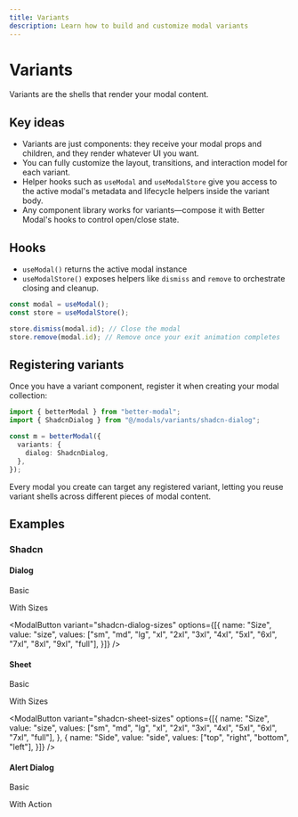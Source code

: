 ```yaml
---
title: Variants
description: Learn how to build and customize modal variants
---
```


# Variants

Variants are the shells that render your modal content.

## Key ideas

- Variants are just components: they receive your modal props and children, and they render whatever UI you want.
- You can fully customize the layout, transitions, and interaction model for each variant.
- Helper hooks such as `useModal` and `useModalStore` give you access to the active modal's metadata and lifecycle helpers inside the variant body.
- Any component library works for variants—compose it with Better Modal's hooks to control open/close state.

## Hooks

- `useModal()` returns the active modal instance
- `useModalStore()` exposes helpers like `dismiss` and `remove` to orchestrate closing and cleanup.

```ts
const modal = useModal();
const store = useModalStore();

store.dismiss(modal.id); // Close the modal
store.remove(modal.id); // Remove once your exit animation completes
```

## Registering variants

Once you have a variant component, register it when creating your modal collection:

```ts
import { betterModal } from "better-modal";
import { ShadcnDialog } from "@/modals/variants/shadcn-dialog";

const m = betterModal({
  variants: {
    dialog: ShadcnDialog,
  },
});
```

Every modal you create can target any registered variant, letting you reuse variant shells across different pieces of modal content.


## Examples

### Shadcn

#### Dialog

Basic

<ModalButton variant="shadcn-dialog" />

With Sizes

<ModalButton variant="shadcn-dialog-sizes" options={[{
  name: "Size",
  value: "size",
  values: ["sm", "md", "lg", "xl", "2xl", "3xl", "4xl", "5xl", "6xl", "7xl", "8xl", "9xl", "full"],
}]} 
/>

#### Sheet

Basic

<ModalButton variant="shadcn-sheet" />

With Sizes

<ModalButton variant="shadcn-sheet-sizes" options={[{
  name: "Size",
  value: "size",
  values: ["sm", "md", "lg", "xl", "2xl", "3xl", "4xl", "5xl", "6xl", "7xl", "full"],
}, {
  name: "Side",
  value: "side",
  values: ["top", "right", "bottom", "left"],
}]} 
/>

#### Alert Dialog 

Basic

<ModalButton variant="shadcn-alert-dialog" />

With Action

<ModalButton variant="shadcn-alert-dialog-action" />

